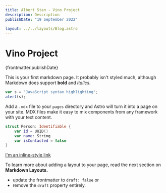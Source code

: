 ```yaml
---
title: Albert Stan - Vino Project
description: Description
publishDate: "19 September 2022"

layout: ../../layouts/Blog.astro
---
```


# Vino Project

{frontmatter.publishDate}

This is your first markdown page. It probably isn't styled much, although
Markdown does support **bold** and _italics._

```javascript
var s = "JavaScript syntax highlighting";
alert(s);
```

Add a `.mdx` file to your `pages` directory and Astro
will turn it into a page on your site. MDX files make
it easy to mix components from any framework with
your text content.

```swift
struct Person: Identifiable {
    var id = UUID()
    var name: String
    var isContacted = false
}
```

[I'm an inline-style link](http://localhost:3000/)

To learn more about adding a layout to your page, read the next section on **Markdown Layouts.**

- update the frontmatter to `draft: false` or
- remove the `draft` property entirely.
